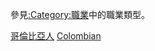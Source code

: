 {{Catnav|頁面分類|各種主題的頁面分類|按國家分類|各國人物|哥倫比亞人}}
{{Catnav|頁面分類|人物|職業|按职业分类的各国人物}}
{{Catnav|頁面分類|人物|各國人物|哥倫比亞人}}

參見[[:Category:職業|:Category:職業]]中的職業類型。
{{Commons category|People of Colombia by occupation}}

[[Category:哥倫比亞人|]]
[[Category:各職業諸國人物|Colombian]]